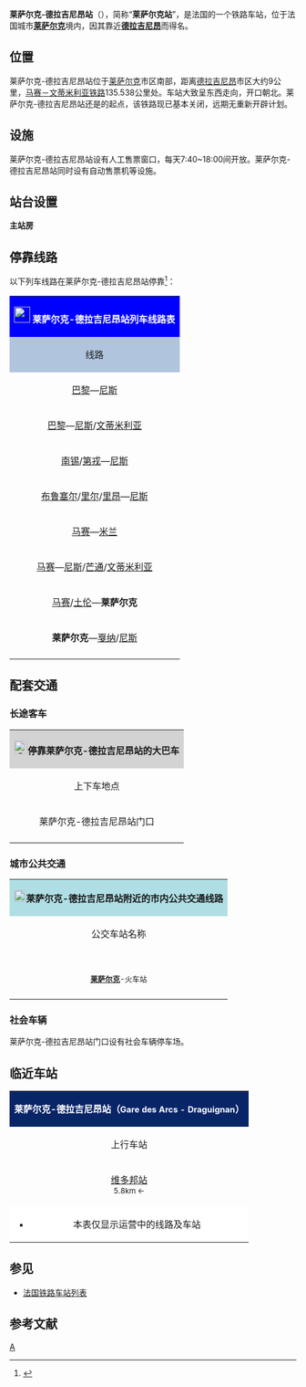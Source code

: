 {{Infobox station
|symbol_right={{SNCF logo}}
|name=莱萨尔克-德拉吉尼昂站
|native_name=Gare des Arcs - Draguignan
|native_name_lang=fr
|image=Gare des Arcs-Draguignan (83).JPG
|caption=莱萨尔克-德拉吉尼昂站主站房
|borough={{FRA}}[[瓦尔省|瓦尔省]][[莱萨尔克|莱萨尔克]]
|address=
|coordinates={{coord|43|27|20|N|6|28|56|E|display=inline,title|scale:10000}}
|code=755447
|elevation=63
|architect=
|owned= {{SNCF logo}}
|structure=地面单侧式车站
|opened=1862年9月1日
|closed=
|status=使用中
|operator= {{SNCF logo}}
|lines=[[马赛－文蒂米利亚铁路|马赛－文蒂米利亚铁路]]
|platforms=2
|tracks=3
|type=客运车站，兼办货运业务
|services=[[TGV|TGV]]<br>[[Ouigo|Ouigo]]<br>[[Thello|Thello]]<br>[[法国大区列车|TER]]
|passengers=599,533人次
|pass_year=2016年<ref>{{Cite web|url=https://ressources.data.sncf.com/explore/dataset/frequentation-gares/table/?sort=voyageurs_2014&q=les+arcs|title=Fréquentation en gares|accessdate=日期|author=SNCF|date=|language=fr|publisher=SNCF Open Data}}</ref>
|pass_rank=a级
|other_services_collapsible=yes
|other_services={{Infobox|child=yes
|label1={{ZOU logo}}
|data1=<span style="background-color:green; color:white; padding-left:0.1em; padding-right:0.1em;">'''2801'''</span> <span style="background-color:Orchid; color:white; padding-left:0.1em; padding-right:0.1em;">'''4201'''</span> <span style="background-color:brown; color:white; padding-left:0.1em; padding-right:0.1em;">'''7201'''</span>
|label2={{link-fr|德拉吉尼昂城市公共交通|Transports en Dracénie|Ted Bus}}
|data2=<span style="background-color:#BA750F; color:#FFFFFF; padding-left:0.4em; padding-right:0.4em;">'''5'''</span> <span style="background-color:#ABE1C2; color:#FFFFFF; padding-left:0.4em; padding-right:0.4em;">'''9'''</span> <span style="background-color:#830E46; color:#FFFFFF; padding-left:0.3em; padding-right:0.2em;">'''13'''</span>
|label3=
|data3=
|label4=
|data4=
|label5=
|data5=
|label6=
|data6=
|label7=
|data7=
|label8=
|data8=
|label9=
|data9=
|label10=
|data10=
|label11=
|data11=
}}
}}
'''莱萨尔克-德拉吉尼昂站'''（{{lang-fr|Gare des Arcs - Draguignan}}），简称“'''莱萨尔克站'''”，是法国的一个铁路车站，位于法国城市'''[[莱萨尔克|莱萨尔克]]'''境内，因其靠近'''[[德拉吉尼昂|德拉吉尼昂]]'''而得名。

==位置==

莱萨尔克-德拉吉尼昂站位于[[莱萨尔克|莱萨尔克]]市区南部，距离[[德拉吉尼昂|德拉吉尼昂]]市区大约9公里，[[马赛－文蒂米利亚铁路|马赛－文蒂米利亚铁路]]135.538公里处。车站大致呈东西走向，开口朝北。莱萨尔克-德拉吉尼昂站还是{{link-fr|莱萨尔克－德拉吉尼昂铁路|Ligne des Arcs à Draguignan}}的起点，该铁路现已基本关闭，远期无重新开辟计划。

==设施==

莱萨尔克-德拉吉尼昂站设有人工售票窗口，每天7:40~18:00间开放。莱萨尔克-德拉吉尼昂站同时设有自动售票机等设施。

==站台设置==
{{RailStStart|北}}
'''主站房'''
{{RailStPlatform|侧d||1T||}}
{{RailStLine|1||}}
{{RailStLine|A|| ||| ||}}
{{RailStPlatform|岛| |||}}
{{RailStLine|2||}}
{{RailStEnd|南}}

== 停靠线路 ==

{{动态列表|最后更新时间：2017年3月18日。本章节内容仅供参考，不排除因施工或罢工而引发的临时性变更。欢迎修正和补充}}

以下列车线路在莱萨尔克-德拉吉尼昂站停靠<ref>{{Cite web|url=https://www.ter.sncf.com/paca/gares/87755447/Les%20Arcs-Draguignan/pratique|title=GARE LES ARCS-DRAGUIGNAN|accessdate=2017-03-18|author=SNCF|date=|language=法语|publisher=TER PACA}}</ref>：

{| class="wikitable mw-collapsible" 
|colspan="5" style="background:#0000FF" align="center" |[[File:_Sncf-logo.svg|28x28px]] <span style="color:#FFFFFF">'''莱萨尔克-德拉吉尼昂站列车线路表'''</span>
|-
!style="background:#B0C4DE"| 线路
!style="background:#B0C4DE"|车种
!style="background:#B0C4DE"|上一站
!style="background:#B0C4DE"|下一站
!style="background:#B0C4DE"|大致运行频率{{noteTag|name=noteA}}
|-
|[[巴黎-里昂火车站|巴黎]]—[[尼斯城站|尼斯]]
| rowspan="1" align="center"|'''[[Ouigo|Ouigo]]'''
|[[土伦站|土伦]]
|[[圣拉斐尔瓦莱斯屈尔站|圣拉斐尔瓦莱斯屈尔]]
|每天1趟
|-
|[[巴黎-里昂火车站|巴黎]]—[[尼斯城站|尼斯]]/[[文蒂米利亚站|文蒂米利亚]]
| rowspan="3" align="center"|'''[[TGV|TGV]]'''
|[[土伦站|土伦]]
|[[圣拉斐尔瓦莱斯屈尔站|圣拉斐尔瓦莱斯屈尔站]]
|每天6趟左右
|-
|[[南锡城站|南锡]]/[[第戎城站|第戎]]—[[尼斯城站|尼斯]]
|[[土伦站|土伦]]
|[[圣拉斐尔瓦莱斯屈尔站|圣拉斐尔瓦莱斯屈尔]]
|每天1-2趟
|-
|[[布鲁塞尔南站|布鲁塞尔]]/[[里尔欧洲站|里尔]]/[[里昂帕尔迪厄站|里昂]]—[[尼斯城站|尼斯]]
|[[土伦站|土伦]]
|[[圣拉斐尔瓦莱斯屈尔站|圣拉斐尔瓦莱斯屈尔]]
|每天1-2趟
|-
|[[马赛圣夏尔站|马赛]]—[[米兰中央车站|米兰]]
|rowspan="1" align="center"|'''[[Thello|Thello]]'''
|[[土伦站|土伦]]
|[[圣拉斐尔瓦莱斯屈尔站|圣拉斐尔瓦莱斯屈尔]]
|每天1趟
|-
|[[马赛圣夏尔站|马赛]]—[[尼斯城站|尼斯]]/[[芒通站|芒通]]/[[文蒂米利亚站|文蒂米利亚]]
| rowspan="3" align="center"|'''[[法国大区列车|TER]]'''
|[[土伦站|土伦]]/[[卡尔努勒站|卡尔努勒]]
|[[圣拉斐尔瓦莱斯屈尔站|圣拉斐尔瓦莱斯屈尔]]
|每天8趟左右
|-
|[[马赛圣夏尔站|马赛]]/[[土伦站|土伦]]—'''莱萨尔克'''
|[[维多邦站|维多邦]]
|（终点）
|每天6趟左右
|-
|'''莱萨尔克'''—[[戛纳站|戛纳]]/[[尼斯城站|尼斯]]
|（起点）
|[[弗雷瑞斯站|弗雷瑞斯]]
|每天5趟左右
|-
|colspan="5" style="background:#FFFFFF"|{{noteFoot|1=
{{noteTag|name=noteA|1=在本栏中，往返1次为"1趟"；除特别标明外，其数据仅工作日有效，周末及节假日列车数量可能会减少或停运}}
}}
|}

==配套交通==
===长途客车===

{| class="wikitable mw-collapsible" 
|colspan="3" align="center" style="background:#D3D3D3" |[[File:BSicon_BUS.svg|24x24px]]'''停靠莱萨尔克-德拉吉尼昂站的大巴车'''
|-
!align="center" |上下车地点
!align="center" |运营单位
!align="center" |主要线路及目的地{{noteTag|name=noteA}}
|-
| rowspan="2" align="center" |莱萨尔克-德拉吉尼昂站门口
|align="center" |{{link-fr|瓦尔省城际客运|Varlib|Varlib}}<br>{{ZOU logo}}
|
<span style="background-color:green; color:white; padding-left:0.1em; padding-right:0.1em;">'''2801'''</span> [[土伦|土伦]]{{.w}}[[屈埃尔斯|屈埃尔斯]]{{.w}}[[皮尼昂|皮尼昂]]{{.w}}[[贡法龙|贡法龙]]{{.w}}[[德拉吉尼昂|德拉吉尼昂]]<br>
<span style="background-color:Orchid; color:white; padding-left:0.1em; padding-right:0.1em;">'''4201'''</span> [[布里尼奥勒|布里尼奥勒]]{{.w}}[[勒吕克|勒吕克]]{{.w}}[[勒卡内代莫尔|勒卡内代莫尔]]{{.w}}[[德拉吉尼昂|德拉吉尼昂]]<br>
<span style="background-color:brown; color:white; padding-left:0.1em; padding-right:0.1em;">'''7201'''</span> [[勒普朗德拉图尔|勒普朗德拉图尔]]{{.w}}[[圣马克西姆|圣马克西姆]]{{.w}}[[勒米伊|勒米伊]]{{.w}}[[德拉吉尼昂|德拉吉尼昂]]
|-
|align="center" |[[SNCF|SNCF]]<br>Car TER{{noteTag|name=noteB}}
|（''当某条铁路线施工或罢工时，SNCF可能会提供途径该线路沿途站点的大巴车''）
|-
|colspan="3" style="background:#FFFFFF"|{{noteFoot|1=
{{noteTag|name=noteA|1=本栏不包括可以联程中转前往的目的地}}
{{noteTag|name=noteB|1=其车票可与SNCF的同线路车票通用}}
}}
|}

===城市公共交通===

{| class="wikitable mw-collapsible" 
|colspan="3" align="center" style="background:#AFDFE4"|[[File:Bus-logo.svg|21x21px]]'''莱萨尔克-德拉吉尼昂站附近的市内公共交通线路'''
|-
!align="center" |公交车站名称
!align="center" |位置
!align="center" |停靠线路{{noteTag|name=noteA}}<ref>{{Cite web|url=http://tedbus.com/sites/default/files/Plan%20Ted%20Bus%2009.2016.pdf|title=Plan TED Bus|accessdate=2017-03-18|author=TED Bus|date=2016-09|language=法语|publisher=|archive-url=https://web.archive.org/web/20161109152408/http://tedbus.com/sites/default/files/Plan%20Ted%20Bus%2009.2016.pdf|archive-date=2016-11-09|dead-url=yes}}</ref>
|-
|align="center" |'''{{lang|fr|Gare SNCF}}'''<br><span style="font-size:small">'''[[莱萨尔克|莱萨尔克]]'''-火车站</span>
|align="center" |莱萨尔克-德拉吉尼昂站门口
|
<span style="background-color:#BA750F; color:#FFFFFF; padding-left:0.4em; padding-right:0.4em;">'''5'''</span> '''[[德拉吉尼昂|德拉吉尼昂]]'''-汽车站 ↔ '''[[莱萨尔克|莱萨尔克]]'''-火车站{{noteTag|name=noteB}}<br>
<span style="background-color:#ABE1C2; color:#FFFFFF; padding-left:0.4em; padding-right:0.4em;">'''9'''</span> '''[[德拉吉尼昂|德拉吉尼昂]]'''-圣马尔特初中 ↔ '''[[维多邦|维多邦]]'''-拉佩阿德{{noteTag|name=noteC}}<br>
<span style="background-color:#830E46; color:#FFFFFF; padding-left:0.3em; padding-right:0.2em;">'''13'''</span> '''[[洛尔格|洛尔格]]'''-让穆兰停车场 ↔ '''[[拉莫特|拉莫特]]'''-邮局{{noteTag|name=noteD}}
|-
|colspan="3" style="background:#FFFFFF"|{{noteFoot|1=
{{noteTag|name=noteA|1='''粗体字'''代表该站所在的市镇；中文名称非官方正式翻译，仅供参考}}
{{noteTag|name=noteB|1=除圣诞、元旦和五一劳动节外，全年运行}}
{{noteTag|name=noteC|1=周日及节假日停运}}
{{noteTag|name=noteD|1=周六、周日及节假日停运}}
}}
|}

===社会车辆===

莱萨尔克-德拉吉尼昂站门口设有社会车辆停车场。

==临近车站==

{|class="wikitable mw-collapsible" style="margin: 0 auto; width:42em;"
|colspan="3" style="background:#082567" align="center"|<span style="color:#FFFFFF">'''莱萨尔克-德拉吉尼昂站（<span style="font-size:11pt;">Gare des Arcs - Draguignan</span>）'''</span>
|-
!上行车站
!线路
!下行车站
|-
|align="center" |[[维多邦站|维多邦站]]<br><span style="font-size:small">5.8km ←</span>
|align="center" |'''[[马赛－文蒂米利亚铁路|马赛－文蒂米利亚铁路]]'''
|align="center" |[[弗雷瑞斯站|弗雷瑞斯站]]<br><span style="font-size:small">→ 22.3km</span>
|-
|colspan="3" style="background:#FFFFFF"|
*本表仅显示运营中的线路及车站
|}

==参见==
* [[法国铁路车站列表|法国铁路车站列表]]

== 参考文献 ==
{{Reflist}}

{{法国主要火车站列表}}

[[Category:瓦尔省铁路车站|A]]